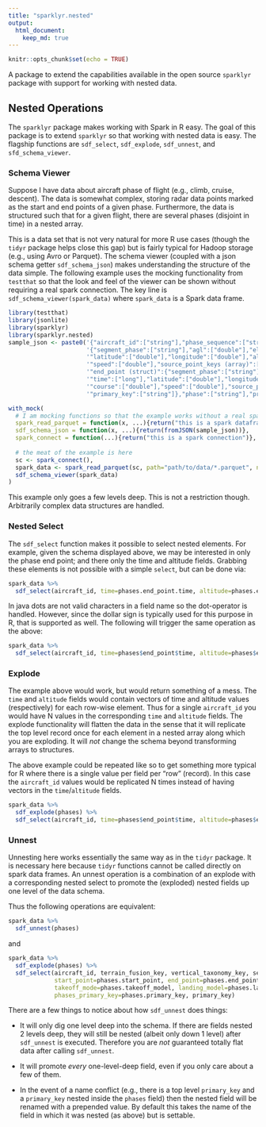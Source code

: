 ```yaml
---
title: "sparklyr.nested"
output:
  html_document:
    keep_md: true
---
```


```r
knitr::opts_chunk$set(echo = TRUE)
```

A package to extend the capabilities available in the open source `sparklyr` package with support for working with nested data.

## Nested Operations

The `sparklyr` package makes working with Spark in R easy.
The goal of this package is to extend `sparklyr` so that working with nested data is easy.
The flagship functions are `sdf_select`, `sdf_explode`, `sdf_unnest`, and `sfd_schema_viewer`.

### Schema Viewer

Suppose I have data about aircraft phase of flight (e.g., climb, cruise, descent).
The data is somewhat complex, storing radar data points marked as the start and end points of a given phase.
Furthermore, the data is structured such that for a given flight, there are several phases (disjoint in time) in a nested array.

This is a data set that is not very natural for more R use cases (though the `tidyr` package helps close this gap) but is fairly typical for Hadoop storage (e.g., using Avro or Parquet).
The schema viewer (coupled with a json schema getter `sdf_schema_json`) makes understanding the structure of the data simple.
The following example uses the mocking functionality from `testthat` so that the look and feel of the viewer can be shown without requiring a real spark connection.
The key line is `sdf_schema_viewer(spark_data)` where `spark_data` is a Spark data frame.

```r
library(testthat)
library(jsonlite)
library(sparklyr)
library(sparklyr.nested)
sample_json <- paste0('{"aircraft_id":["string"],"phase_sequence":["string"],"phases (array)":{"start_point (struct)":',
                      '{"segment_phase":["string"],"agl":["double"],"elevation":["double"],"time":["long"],',
                      '"latitude":["double"],"longitude":["double"],"altitude":["double"],"course":["double"],',
                      '"speed":["double"],"source_point_keys (array)":["[string]"],"primary_key":["string"]},',
                      '"end_point (struct)":{"segment_phase":["string"],"agl":["double"],"elevation":["double"],',
                      '"time":["long"],"latitude":["double"],"longitude":["double"],"altitude":["double"],',
                      '"course":["double"],"speed":["double"],"source_point_keys (array)":["[string]"],',
                      '"primary_key":["string"]},"phase":["string"],"primary_key":["string"]},"primary_key":["string"]}')
```
```r
with_mock(
  # I am mocking functions so that the example works without a real spark connection
  spark_read_parquet = function(x, ...){return("this is a spark dataframe")},
  sdf_schema_json = function(x, ...){return(fromJSON(sample_json))},
  spark_connect = function(...){return("this is a spark connection")},
  
  # the meat of the example is here
  sc <- spark_connect(),
  spark_data <- spark_read_parquet(sc, path="path/to/data/*.parquet", name="some_name"),
  sdf_schema_viewer(spark_data)
)
```

This example only goes a few levels deep.
This is not a restriction though.
Arbitrarily complex data structures are handled.

### Nested Select

The `sdf_select` function makes it possible to select nested elements.
For example, given the schema displayed above, we may be interested in only the phase end point; and there only the time and altitude fields.
Grabbing these elements is not possible with a simple `select`, but can be done via:
```r
spark_data %>%
  sdf_select(aircraft_id, time=phases.end_point.time, altitude=phases.end_point.altitude)
```

In java dots are not valid characters in a field name so the dot-operator is handled.
However, since the dollar sign is typically used for this purpose in R, that is supported as well.
The following will trigger the same operation as the above:
```r
spark_data %>%
  sdf_select(aircraft_id, time=phases$end_point$time, altitude=phases$end_point$altitude)
```

### Explode

The example above would work, but would return something of a mess.
The `time` and `altitude` fields would contain vectors of time and altitude values (respectively) for each row-wise element.
Thus for a single `aircraft_id` you would have N values in the corresponding `time` and `altitude` fields.
The explode functionality will flatten the data in the sense that it will replicate the top level record once for each element in a nested array along which you are exploding.
It will *not* change the schema beyond transforming arrays to structures.

The above example could be repeated like so to get something more typical for R where there is a single value per field per "row" (record).
In this case the `aircraft_id` values would be replicated N times instead of having vectors in the `time`/`altitude` fields.
```r
spark_data %>%
  sdf_explode(phases) %>%
  sdf_select(aircraft_id, time=phases$end_point$time, altitude=phases$end_point$altitude)
```

### Unnest

Unnesting here works essentially the same way as in the `tidyr` package.
It is necessary here because `tidyr` functions cannot be called directly on spark data frames.
An unnest operation is a combination of an explode with a corresponding nested select to promote the (exploded) nested fields up one level of the data schema.

Thus the following operations are equivalent:
```r
spark_data %>%
  sdf_unnest(phases)
```

and
```r
spark_data %>%
  sdf_explode(phases) %>%
  sdf_select(aircraft_id, terrain_fusion_key, vertical_taxonomy_key, sequence, 
             start_point=phases.start_point, end_point=phases.end_point, phase=phases.phase,
             takeoff_mode=phases.takeoff_model, landing_model=phases.landing_model, 
             phases_primary_key=phases.primary_key, primary_key)
```

There are a few things to notice about how `sdf_unnest` does things:

- It will only dig one level deep into the schema. If there are fields nested 2 levels deep, they will still be nested (albeit only down 1 level) after `sdf_unnest` is executed. Therefore you are *not* guaranteed totally flat data after calling `sdf_unnest`.

- It will promote *every* one-level-deep field, even if you only care about a few of them.

- In the event of a name conflict (e.g., there is a top level `primary_key` and a `primary_key` nested inside the `phases` field) then the nested field will be renamed with a prepended value. By default this takes the name of the field in which it was nested (as above) but is settable.
